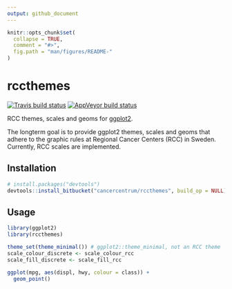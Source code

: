 ```yaml
---
output: github_document
---
```


<!-- README.md is generated from README.Rmd. Please edit that file. -->

```r
knitr::opts_chunk$set(
  collapse = TRUE,
  comment = "#>",
  fig.path = "man/figures/README-"
)
```

# rccthemes

[![Travis build status](https://travis-ci.org/oc1lojo/rccthemes.svg?branch=master)](https://travis-ci.org/oc1lojo/rccthemes)
[![AppVeyor build status](https://ci.appveyor.com/api/projects/status/qgkdgjy8rc8e60x7/branch/master?svg=true)](https://ci.appveyor.com/project/oc1lojo/rccthemes/branch/master)

RCC themes, scales and geoms for [ggplot2](https://ggplot2.tidyverse.org).

The longterm goal is to provide ggplot2 themes, scales and geoms that adhere to the graphic rules at Regional Cancer Centers (RCC) in Sweden. 
Currently, RCC scales are implemented.

## Installation

```r
# install.packages("devtools")
devtools::install_bitbucket("cancercentrum/rccthemes", build_op = NULL)
```

## Usage

```r
library(ggplot2)
library(rccthemes)

theme_set(theme_minimal()) # ggplot2::theme_minimal, not an RCC theme
scale_colour_discrete <- scale_colour_rcc
scale_fill_discrete <- scale_fill_rcc

ggplot(mpg, aes(displ, hwy, colour = class)) +
  geom_point()
```
